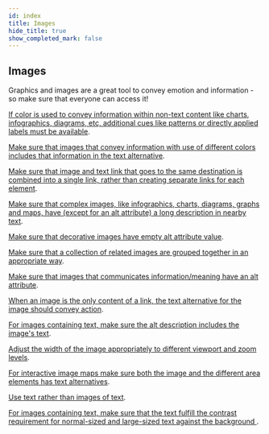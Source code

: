 ```yaml
---
id: index
title: Images
hide_title: true
show_completed_mark: false
---
```



<Card icon="🌄">

## Images

Graphics and images are a great tool to convey emotion and information - so make sure that everyone can access it!

</Card>

<CategoryItem id="additional-cues-info-color">

[If color is used to convey information within non-text content like charts, infographics, diagrams, etc, additional cues like patterns or directly applied labels must be available](additional-cues-info-color.md).
<!--
Color can't be the only way to differentiate between different elements within a charts, infographics, diagrams, maps, etc. A non-color difference needs to be applied so people with low color vision or colorblindness can distinguish between the different elements.
-->
</CategoryItem>

<CategoryItem id="alt-text-color-images">

[Make sure that images that convey information with use of different colors includes that information in the text alternative](alt-text-color-images.md).
<!--
An SVG image of a chemical compound, where identification of that compound is done based on the colors used in the image. The text alternative (alt text, long description, nearby text) need to include the same information so that people who can't percieve color gets the same information.
-->
</CategoryItem>

<CategoryItem id="combine-text-image-link">

[Make sure that image and text link that goes to the same destination is combined into a single link, rather than creating separate links for each element](combine-text-image-link.md).
<!--
Having everything clickable is good for touch areas but don't repeat the link for every element since screen readers will read them one by one.
-->
</CategoryItem>

<CategoryItem id="complex-image-descriptions">

[Make sure that complex images, like infographics, charts, diagrams, graphs and maps, have (except for an alt attribute) a long description in nearby text](complex-image-descriptions.md).
<!--
If the image is described in adjacent text, write in alt text under which section the information can be found. 
-->
</CategoryItem>

<CategoryItem id="decorative-images-empty-alt">

[Make sure that decorative images have empty alt attribute value](decorative-images-empty-alt.md).
<!--
Decorative images do not communicate information that is required to understand the website's content. Images can be deemed decorative if the information is already described in adjacent text or the images is added to make the site more visually attractive.
-->
</CategoryItem>

<CategoryItem id="grouping-related-images">

[Make sure that a collection of related images are grouped together in an appropriate way](grouping-related-images.md).
<!--
or a group of similiar image objects, like stars that are showing rating only the first star should include the alt text and the other stars should have an empty alt (alt="") to avoid unnecessary duplication. 
-->
</CategoryItem>

<CategoryItem id="image-alt-attr">

[Make sure that images that communicates information/meaning have an alt attribute](image-alt-attr.md).
<!--
Alt attributes (alt text) give a description of an image for people who may not be able to view them. When an alt attribute isn't present on an image, a screen reader may announce the image's file name and path instead, failing to communicate the image’s content.
-->
</CategoryItem>

<CategoryItem id="image-link-alt-text">

[When an image is the only content of a link, the text alternative for the image should convey action](image-link-alt-text.md).
<!--
For example, search button that only holds a magnifying lens should have an alt text that states "Search", not "Magnifying glass". A printer icon should state "Print this page" instead "image of printer". A clickable logo should state where you end up, e.g. "Daresay home" or "Daresay homepage".
-->
</CategoryItem>

<CategoryItem id="image-text-alt-description">

[For images containing text, make sure the alt description includes the image's text](image-text-alt-description.md).
<!--
You should not use text as image. For those cases it can not be avoided, like for instance in a non-clickable logo the alt text should state what the logo says, e.g. "Daresay".
-->
</CategoryItem>

<CategoryItem id="image-width-viewport">

[Adjust the width of the image appropriately to different viewport and zoom levels](image-width-viewport.md).
<!--
Make sure that the whole image is presented without the need of horistonal scrolling (at a width equally to 320 CSS pixels).
-->
</CategoryItem>

<CategoryItem id="interactive-image-maps">

[For interactive image maps make sure both the image and the different area elements has text alternatives](interactive-image-maps.md).
<!--
See: https://www.w3.org/WAI/tutorials/images/imagemap/
-->
</CategoryItem>

<CategoryItem id="text-not-images">

[Use text rather than images of text](text-not-images.md).
<!--
his is important so people can adjust the representation of the text to fit their needs (change font size, foreground/background color, font family, line spacing, etc).
-->
</CategoryItem>

<CategoryItem id="text-on-image-contrast">

[For images containing text, make sure that the text fulfill the contrast requirement for normal-sized and large-sized text against the background ](text-on-image-contrast.md).
<!--
This also includes text that are part of charts, infographics, diagrams, maps, etc.
-->
</CategoryItem>
